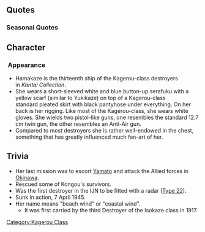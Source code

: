 {{ShipPageHeader}}

==Quotes==
{{ShipQuotes
|Introduction = 駆逐艦、浜風です。これより貴艦隊所属となります。
|Introduction/En = I'm the destroyer Hamakaze. I'll be assigned to this fleet from now on.

|Introduction/Kai = 駆逐艦浜風です。これより艦隊勤務に就きます。
|Introduction/Kai/En = I'm destroyer Hamakaze. Henceforth commencing fleet duties.

|Introduction/B Kai = 浜風です。十七駆、戦力向上しました。これなら、やれます。
|Introduction/B Kai/En = I’m Hamakaze. The combat potential of DesDiv17 has increased. We're sure to win now.

|Library = 浜風です。数々の激戦に参加しました。<br>レイテでは金剛を中心とした輪形陣。そして武蔵や金剛、あの信濃の最後もこの目に焼き付けることになりました。<br>運命の坊ノ岬では、雪風らと共に大和を護って奮闘します。
|Library/En = I'm Hamakaze. I participated in many fierce battles.<br>At Leyte I was in the heart of Kongou's ring formation. The final moments of Musashi, Kongou and that Shinano I witnessed are burned into my memory.<br>At the fateful Operation Ten-go, Yukikaze and I struggled with all our might to protect Yamato.

|Secretary 1 = 今日も、いい風ですね。
|Secretary 1/En = There's a nice wind blowing today too.

|Secretary 2 = 信濃、今度は守り抜きます。
|Secretary 2/En = I'll protect you this time, Shinano.
|Secretary 2/Note = Yamato-class CV Shinano was being moved from Yokosuka to Kure, escorted by DesDiv17 to continue her fitting after being spotted by US air reconnaissance. En-route, however, she was torpedoed by sub USS Archerfish, and sank due to her captain's overconfidence.

|Secretary 2/Kai = 第十七駆逐隊？あ、はい、大事な仲間達です。とても…大切…な…
|Secretary 2/Kai/En = The 17th Destroyer Division? Ah, yes. They're my precious comrades. My... most... precious...

|Secretary 3 = な、なんですか提督。何か、私の兵装に何か？
|Secretary 3/En = Wh-what is it, Admiral? Just what, are you doing with my equipment?

|Secretary 3/B Kai = そうですね。まだ、拡張の余地はあるかと。って、はあ？
|Secretary 3/B Kai/En = I see. There's still room for improvement. Wait, huh?

|Idle = あの、あの、次の作戦はまだですか？
|Idle/En = Umm, ummm, is it time for the next operation yet?

|Secretary Married = 提督、お疲れがたまっていませんか?
|Secretary Married/En = Aren't you going to stop working, Admiral?

|Secretary Married/Kai = どうしました？お疲れですか？うん、何か栄養が付くもの作りましょうか？食べれます？
|Secretary Married/Kai/En = What's wrong? Are you tired? Yeah, shall I go make something hearty? Will you eat it?

|Wedding = 督、恋愛相談ならば、そう言う話が好きそうな子が他にたくさんいるでしょう。えっ？私？いいえ、私はそういうことは…で、でも、前向きに、検討し、努力しますね。
|Wedding/En = If you want a love consultation, there are plenty of others around here that would love to talk with you, Admiral. Eh? Me? No, I don't really do that sort of... B-but, I'll do my best to analyse it positively.

|Looking At Scores = 軍令部より情報が来ていますね。
|Looking At Scores/En = Some intelligence has come from the Naval General Staff.

|Joining A Fleet = 駆逐艦、浜風、出ます！
|Joining A Fleet/En = Destroyer Hamakaze, heading out!

|Joining A Fleet/Kai = 第17駆逐隊浜風、出撃します！
|Joining A Fleet/Kai/En = 17th Destroyer Division, Hamakaze, sortieing!

|Equipment 1 = なるほど。
|Equipment 1/En = I see.

|Equipment 2 = それもありですね。
|Equipment 2/En = So these exist too, huh.

|Equipment 3 = そうなのね。
|Equipment 3/En = That's just the way it is.

|Equipment 3/Kai = いいかも…しれない。
|Equipment 3/Kai/En = I think... this will be good.

|Supply = なるほど
|Supply/En = I see.

|Supply/Kai = ありがとう、大事ですね。
|Supply/Kai/En = Thanks, this is important.

|Docking Minor = 整備は大切ですね。
|Docking Minor/En = Maintenance is important.

|Docking Major = 今のうちに直しておきましょう。
|Docking Major/En = I'm going to get repaired now.

|Docking Major/Kai = ひどくやられてしまいました…暫しの入渠を…うん…ご許可…ください。
|Docking Major/Kai/En = They really got me good... I'm going to get into the docks for a while... Yup... May I have... permission?

|Docking Complete = 艦の修理が終わった様ですね。
|Docking Complete/En = It seems a ship's repairs have been completed.

|Construction = 建造が終了したようですね。
|Construction/En = Looks like construction has ended.

|Returning From Sortie = 作戦終了。艦隊が戻りました。
|Returning From Sortie/En = Operation over. The fleet has returned.

|Starting A Sortie = 雪風、先に行くぞ。 浜風、出撃。
|Starting A Sortie/En = I'm going on ahead, Yukikaze. Hamakaze, sortieing.

|Starting A Sortie/B Kai = 矢矧さん、十七駆、浜風、配置にすきます。
|Starting A Sortie/B Kai/En = Yahagi, DesDiv17, Hamakaze, reporting for duty.

|Battle Start = 相手にとって、不足なしです！
|Battle Start/En = I have found a worthy opponent!
|Battle Start/Note = 「相手にとって不足はない」 is an expression that is used when one is facing a worthy opponent who is their equal or even better than themselves. It has no arrogant meaning, instead it is used when one is looking forwards to a good match/battle.

|Battle Start/B Kai = お相手しましょう、来なさい！
|Battle Start/B Kai/En = Let's fight, bring it!

|Attack = 砲雷撃戦、開始します。
|Attack/En = Beginning combat.

|Attack/Kai = さ、始めます。駆逐艦浜風、突撃します。
|Attack/Kai/En = It's time to start now. Destroyer Hamakaze, attacking.

|Attack/B Kai = これは駆逐艦の本分です。艦隊、増速、突入します。
|Attack/B Kai/En = This the duty of a destroyer. Fleet, increase speed; we're charging in.

|Night Battle = 対空戦だけじゃ、つまらないしね。
|Night Battle/En = Just fighting anti-air battles is boring right.
|Night Battle/Note = Referring to her constant defense against Allied air superiority mid-to-late war.

|Night Attack = 沈みなさい。
|Night Attack/En = Just sink.

|Night Attack/Kai = 守り抜きます！！
|Night Attack/Kai/En = I'll protect you till the end!!

|MVP = 勝利に浮かれるほど素人ではありません。勝って兜のなんとやら、です。まずは整備ですね。
|MVP/En = I'm not some fresh recruit that would get worked up over a victory. We musn't let our guard down yet. We have to do some maintenance first.

|Minor Damage 1 = くっ！まだ、守れます！
|Minor Damage 1/En = Ugh! I can still protect everyone!
|Minor Damage 1/Note = Same line, slight difference in tone.

|Minor Damage 1/Kai = くっ！…まだ…守れます！
|Minor Damage 1/Kai/En = Ugh! I can... still protect everyone!

|Minor Damage 2 = きゃあぁ！…うぅ、まだまだ！
|Minor Damage 2/En = Kyaaah! ...Ugh, I'm not done yet!

|Minor Damage 2/Kai = いや…大丈夫、まだ航行可能です。
|Minor Damage 2/Kai/En = No... I'm fine, I can still move.

|Major Damage = こんな痛み、金剛や信濃に比べたら…次の、坊ノ岬では…負けないわ。
|Major Damage/En = Compared to what happened to Kongou and Shinano, this pain is... I won't lose at  Cape Bou later.

|Sunk = また…大和の側に…行くのか…な…
|Sunk/En = I'm going... to Yamato's side... again... huh...

|Sunk/B Kai = 浦風、磯風、谷風…うぇ…先に…先に…行きますね…はぁ…
|Sunk/B Kai/En = Urakaze, Isokaze, Tanikaze... Urgh... I'm... I'm... going on ahead... Ahh...

|Sunk/Old = 浦波...磯風...谷風...先に...先に...行きます...
|Sunk/Old/En = Uranami, Isokaze, Tanikaze, I will go...I will go ahead...
|Sunk/Old/Note = 2018/03/23 ~ 2018/03/26
}}

===Seasonal Quotes===
{{Shipquoteseasonal
|Christmas2014 = クリスマス…クリスマスです、提督。あっ、これ十七駆の皆からプレゼント…です。
|Christmas2014_EN = C-christmas. It's Christmas, Admiral. Ah, this is, uh, a present from everyone in DesDiv17.
|Christmas2014_Clip = {{Audio|file=Hamakaze_christmas2014.ogg}}
|Christmas2014_Note = Same as [[Seasonal/Christmas_2015|Christmas 2015]]

|NewYear2015 = 提督、新年あけましておめでとうございます。今年もよろしくどうぞ…です
|NewYear2015_EN = Admiral, Happy New Year. I will be counting on you again this year.
|NewYear2015_Clip = {{Audio|file=Hamakaze_2015newyear.ogg}}
|NewYear2015_Note = Also appeared on [[Seasonal/New_Year_2016|New Year 2016]]

|SecondAnniversary2015 = 提督、今日は特別な日ですね。なんだか、少し、私も嬉しいです。
|SecondAnniversary2015_EN = Admiral, today is special right? Somehow, Hamakaze is a little bit happy too.
|SecondAnniversary2015_Clip = {{Audio|file=Hamakaze_Second_Anniversary.ogg}}
|SecondAnniversary2015_Note =

|Fall2015 = 提督、鎮守府の秋祭り、ですか？　あ、はい。浴衣で？　わかりました、少しお待ちください。
|Fall2015_EN = So you want to go to the naval base's autumn festival with me, admiral? Oh, okay. In a yukata?! All right, please give me a minute.
|Fall2015_Clip = {{Audio|file=Hamakaze_Autumn_2015.ogg}}
|Fall2015_Note = ''As secretary''

|Fall2015_2 =提督、秋祭りというモノは、うぐむぐ、むぐむぐ。大変、美味しいモノですね。浜風、堪能しました。
|Fall2015_2_EN = Admiral, this autumn festival is... *eating* ...so delicious. I'm really enjoying this.
|Fall2015_2_Clip = {{Audio|file=Hamakaze_Autumn_2015_Secretary_2.ogg}}
|Fall2015_2_Note = ''As secretary''

|Fall2015_3 = いいかも…しれない。
|Fall2015_3_EN = That's nice... I think. 
|Fall2015_3_Clip = {{Audio|file=HamakazeKai_Autumn_2015_Equipment_3.ogg}}
|Fall2015_3_Note = ''As Kai (Equipment 3)''

|FallEvent2015 = 第十七駆逐隊浜風、全力で行きます。
|FallEvent2015_EN = Hamakaze of the 17th Corps, I'll be going at full might.
|FallEvent2015_Clip = {{Audio|file=Hamakaze Fall Event 2015.ogg}}
|FallEvent2015_Note = 

|EndofYear2015 = 師走、鎮守府も年末大掃除ですね。第十七駆逐隊、清掃任務、了解致しました。
|EndofYear2015_EN = It's December. And the homeport is having a year end spring cleaning. 17th Destroyer Division, on cleaning duty. Acknowledged.
|EndofYear2015_Clip = {{Audio|file=Hamakaze_End_of_Year_2015.ogg}}
|EndofYear2015_Note = 

|Setsubun2015 = 節分ですね。磯風と一緒に、お豆、投げたいですね。あっ、私、探しておきます。
|Setsubun2015_EN = It's Setsubun. I'd like to throw some beans with Isokaze.... Ah, I'll go look for her.
|Setsubun2015_Clip = {{Audio|file=Hamakaze_Setsubun.ogg}}
|Setsubun2015_Note =  

|Valentine2016 = あの…提督。これを…これを受け取って頂けますと…幸い、です…
|Valentine2016_EN = Uhm... Admiral. It... it would make me really happy if you could... accept, this...
|Valentine2016_Clip = {{Audio|file=Hamakaze Valentine 2016.ogg}}
|Valentine2016_Note = 

|WhiteDay2016 = えっ、これをいただけるのですか、お返しに？…提督、ありがとうございます。いただきます。
|WhiteDay2016_EN = Eh, these return sweets are for me? ...Admiral, thank you very much. I humbly receive.
|WhiteDay2016_Clip = {{Audio|file=Hamakaze White Day 2016.ogg}}
|WhiteDay2016_Note =

|Spring2016 = 春…ですか。いいですね！桜の花は…好きです。儚くて…そして、綺麗です
|Spring2016_EN = Spring... is it? That's nice! The sakura flowers... I like them. It's fleeting... and pretty.
|Spring2016_Clip = {{Audio|file=Hamakaze_Spring_2016.ogg}}
|Spring2016_Note = 

|ThirdAnniversary2016 = 提督。三周年、おめでとうございます。今年も提督と一緒に…あっ、いえ。何でも。
|ThirdAnniversary2016_EN = Admiral. Congratulations to the third anniversary. For this year too, I would like to stay by yo-... Ah, no. Nothing.
|ThirdAnniversary2016_Clip = {{Audio|file=Hamakaze_Third_Anniversary.ogg}}
|ThirdAnniversary2016_Note = 

|RainySeason2016 = 紫陽花の花？私も好きですね。青い花、綺麗だと思います。落ち着きますね。
|RainySeason2016_EN = Hydrangea flowers? I also like them. I think blue flowers are beautiful. They make me feel calm.
|RainySeason2016_Clip = {{Audio|file=Hamakaze Rainy Season 2016.ogg}}
|RainySeason2016_Note = 
}}

==Character==
=== Appearance ===
* Hamakaze is the thirteenth ship of the Kagerou-class destroyers in <em>Kantai Collection</em>.
* She wears a short-sleeved white and blue button-up serafuku with a yellow scarf (similar to Yukikaze) on top of a Kagerou-class standard pleated skirt with black pantyhose under everything. On her back is her rigging. Like most of the Kagerou-class, she wears white gloves. She wields two pistol-like guns, one resembles the standard 12.7 cm twin gun, the other resembles an Anti-Air gun.
* Compared to most destroyers she is rather well-endowed in the chest, something that has greatly influenced much fan-art of her.
<!--=== Personality ===-->

==Trivia==
*Her last mission was to escort [[Yamato]] and attack the Allied forces in [[wikipedia:Okinawa|Okinawa]].
*Rescued some of Kongou's survivors.
*Was the first destroyer in the IJN to be fitted with a radar ([[Type 22 Surface RADAR|Type 22]]).
*Sunk in action, 7 April 1945.
*Her name means "beach wind" or "coastal wind".
** It was first carried by the third Destroyer of the Isokaze class in 1917.

{{ShipPageFooter}}
[[Category:Kagerou Class]]